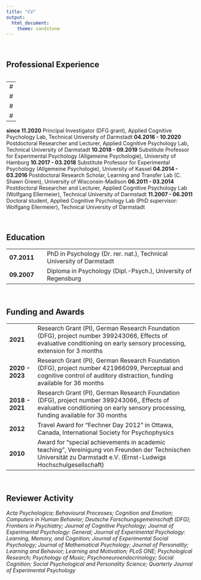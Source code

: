 ```yaml
---
title: "CV"
output: 
  html_document:
    theme: sandstone
---
```


<br>

## **Professional Experience**

<table>
<col style="width:20%">
<col style="width:80%">
---
#<tr>
#  <td> **since 04.2021**</td>
#  <td>Professor for General Psychology (Allgemeine Psychologie), Faculty of Health, Health and Medical University Potsdam</td>
#</tr>
---
<tr>
  <td>**since 11.2020**</td>
  <td>Principal Investigator (DFG grant), Applied Cognitive Psychology Lab, Technical University of Darmstadt</td>
</tr>
<tr>
  <td>**04.2016 - 10.2020**</td>
  <td>Postdoctoral Researcher and Lecturer, Applied Cognitive Psychology Lab, Technical University of Darmstadt</td>
</tr>
<tr>
  <td>**10.2018 - 09.2019**</td>
  <td>Substitute Professor for Experimental Psychology (Allgemeine Psychologie), University of Hamburg</td>
</tr>
<tr>
  <td>**10.2017 - 03.2018**</td>
  <td>Substitute Professor for Experimental Psychology (Allgemeine Psychologie), University of Kassel</td>
</tr>
<tr>
  <td>**04.2014 - 03.2016**</td>
  <td>Postdoctoral Research Scholar, Learning and Transfer Lab (C. Shawn Green), University of Wisconsin-Madison</td>
</tr>
<tr>
  <td>**06.2011 - 03.2014**</td>
  <td>Postdoctoral Researcher and Lecturer, Applied Cognitive Psychology Lab (Wolfgang Ellermeier), Technical University of Darmstadt</td>
</tr>
<tr>
  <td>**11.2007 - 06.2011**</td>
  <td>Doctoral student, Applied Cognitive Psychology Lab (PhD supervisor: Wolfgang Ellermeier), Technical University of Darmstadt</td>
</tr>
</table>

<br>

## **Education**

<!--
| | |
| -------------: | ------------------------------------| --------------------------------- |
| **07.2011**   | PhD in Psychology (Dr. rer. nat.)   | Technical University of Darmstadt |
| **09.2007**   | Diploma in Psychology (Dipl.-Psych.)| University of Regensburg |
| | |
-->

<table>
<col style="width:20%">
<col style="width:80%">
<tr>
  <td>**07.2011**</td>
  <td>PhD in Psychology (Dr. rer. nat.), Technical University of Darmstadt</td>
</tr>
<tr>
  <td>**09.2007**</td>
  <td>Diploma in Psychology (Dipl.-Psych.), University of Regensburg</td>
</tr>
</table>

<br>

<!--
## **Offered Faculty Positions**
<table>
<col style="width:15%">
<col style="width:85%">
<tr>
  <td>**2020**</td>
  <td>Professor for General Psychology (Allgemeine Psychologie), Health and Medical University Potsdam, Germany (accepted)</td>
</tr>
<tr>
  <td></td>
  <td>Senior Lecturer for Cognitive Psychology, Northumbria University, Newcasle upon Tyne, UK (declined)</td>
</tr>
</table>
-->

## **Funding and Awards**

<table>
<col style="width:15%">
<col style="width:85%">
<tr>
  <td>**2021**</td>
  <td>Research Grant (PI), German Research Foundation (DFG), project number 399243066, Effects of evaluative conditioning on early sensory processing, extension for 3 months</td>
</tr>
<tr>
  <td>**2020 - 2023**</td>
  <td>Research Grant (PI), German Research Foundation (DFG), project number 421966099, Perceptual and cognitive control of auditory distraction, funding available for 36 months</td>
</tr>
<tr>
  <td>**2018 - 2021**</td>
  <td>Research Grant (PI), German Research Foundation (DFG), project number 399243066,, Effects of evaluative conditioning on early sensory processing, funding available for 30 months</td>
</tr>
<tr>
  <td>**2012**</td>
  <td>Travel Award for “Fechner Day 2012” in Ottawa, Canada, International Society for Psychophysics</td>
</tr>
<tr>
  <td>**2010**</td>
  <td>Award for “special achievements in academic teaching”, Vereinigung von Freunden der Technischen Universität zu Darmstadt e.V. (Ernst-Ludwigs Hochschulgesellschaft)</td>
</tr>
</table>

<br>

## **Reviewer Activity**

*Acta Psychologica; Behavioural Processes; Cognition and Emotion; Computers in Human Behavior; Deutsche Forschungsgemeinschaft (DFG);
Frontiers in Psychiatry; Journal of Cognitive Psychology; Journal of Experimental Psychology: General; Journal of Experimental Psychology: Learning, Memory, and Cognition; Journal of Experimental Social Psychology; Journal of Mathematical Psychology; Journal of Personality;
Learning and Behavior; Learning and Motivation; PLoS ONE; Psychological Research; Psychology of Music; Psychoneuroendocrinology; Social Cognition; Social Psychological and Personality Science; Quarterly Journal of Experimental Psychology*
